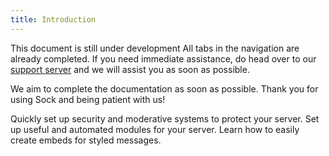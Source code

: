 ```yaml
---
title: Introduction
---
```


<Warning> This document is still under development </Warning>
All tabs in the navigation are already completed. If you need immediate assistance, do head over to our [support server](https://discord.gg/sock) and we will assist you as soon as possible.

We aim to complete the documentation as soon as possible. Thank you for using Sock and being patient with us!

<CardGroup cols={2}>
	<Card horizontal title="Server Security" icon="key" href="/security/antiraid">
		Quickly set up security and moderative systems to protect your server.
	</Card>
	<Card horizontal title="Server Configuration" icon="gear" href="/server/autoresponders">
		Set up useful and automated modules for your server.
	</Card>
</CardGroup>
<CardGroup cols={2}>
	<Card horizontal title="Embed Creator" icon="network-wired" href="/resources/variables">
		Learn how to easily create embeds for styled messages.
	</Card>
</CardGroup>